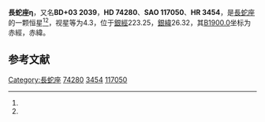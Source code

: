 {{Starbox begin
| name = 長蛇座η
}}
{{Starbox observe
| epoch = [[J2000.0|J2000.0]]
| constell = [[長蛇座|長蛇座]]<ref name=SIMBAD>{{cite web
 | url=http://simbad.u-strasbg.fr/simbad/sim-id?Ident=HR+3454
 | title =Pulsating variable Star
 | publisher=Centre de Données astronomiques de Strasbourg
 | work=SIMBAD
 | accessdate=2012-07-13}}</ref><ref name=DATA>{{cite web
 | url=http://vizier.u-strasbg.fr/viz-bin/VizieR-5?-out.add=.&-source=5050&-corr=PK=HR&-out.max=9999&HR=3454
 | title=VizieR Detailed Page
 | accessdate=2012-07-13
 | archive-date=2016-03-04
 | archive-url=https://web.archive.org/web/20160304222331/http://vizier.u-strasbg.fr/viz-bin/VizieR-5?-out.add=.&-source=5050&-corr=PK=HR&-out.max=9999&HR=3454
 | dead-url=no
 }}</ref>
| 星官 = [[柳_(星官)|柳]]
| ra = {{RA|8|43|13.5}}<ref name=SIMBAD /><ref name=DATA />
| dec = {{DEC|+3|23|55}}<ref name=SIMBAD /><ref name=DATA />
| appmag_v = 4.3<ref name=SIMBAD /><ref name=DATA />
}}
{{Starbox character
| class = B3V<ref name=SIMBAD /><ref name=DATA />
| b-v = -0.2<ref name=SIMBAD /><ref name=DATA />
| u-b = -0.74<ref name=SIMBAD /><ref name=DATA />
| r-i = -0.19<ref name=SIMBAD /><ref name=DATA />
| variable = 
}}
{{Starbox astrometry
| radial_v = -0.74
| prop_mo_ra = 17
| parallax = 
| p_error = 
}}
{{Starbox catalog
| names =BD+03 2039，[[SAO星表|SAO]] 117050，[[HD星表|HD]] 74280，[[HR星表|HR]] 3454}}
{{Starbox reference |Simbad=HR+3454}}
{{Starbox end}}

'''長蛇座η'''，又名'''BD+03 2039'''，'''HD 74280'''、'''SAO 117050'''、'''HR 3454'''，是[[長蛇座|長蛇座]]的一颗恒星<ref name=SIMBAD /><ref name=DATA />，视星等为4.3，位于[[銀道座標系|銀經]]223.25，[[銀道座標系|銀緯]]26.32，其[[B1900.0|B1900.0]]坐标为赤經{{RA|8|37|59.8}}，赤緯{{DEC|+3|26.32|28}}。

== 参考文献 ==
{{reflist}}

{{star-stub}}

{{長蛇座恒星}}
{{星官|柳宿|8|13}}
[[Category:長蛇座|Category:長蛇座]]
[[Category:HD和HDE天體|74280]]
[[Category:HR天體|3454]]
[[Category:SAO天體|117050]]